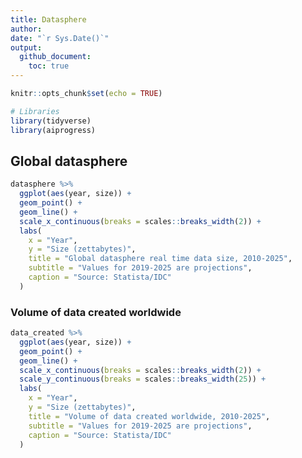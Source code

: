 ```yaml
---
title: Datasphere
author: 
date: "`r Sys.Date()`"
output: 
  github_document:
    toc: true
---
```


```r
knitr::opts_chunk$set(echo = TRUE)
```

```r
# Libraries
library(tidyverse)
library(aiprogress)
```

## Global datasphere

```r
datasphere %>% 
  ggplot(aes(year, size)) +
  geom_point() +
  geom_line() +
  scale_x_continuous(breaks = scales::breaks_width(2)) +
  labs(
    x = "Year",
    y = "Size (zettabytes)",
    title = "Global datasphere real time data size, 2010-2025",
    subtitle = "Values for 2019-2025 are projections",
    caption = "Source: Statista/IDC"
  )
```

### Volume of data created worldwide

```r
data_created %>% 
  ggplot(aes(year, size)) +
  geom_point() +
  geom_line() +
  scale_x_continuous(breaks = scales::breaks_width(2)) +
  scale_y_continuous(breaks = scales::breaks_width(25)) +
  labs(
    x = "Year",
    y = "Size (zettabytes)",
    title = "Volume of data created worldwide, 2010-2025",
    subtitle = "Values for 2019-2025 are projections",
    caption = "Source: Statista/IDC"
  )
```


